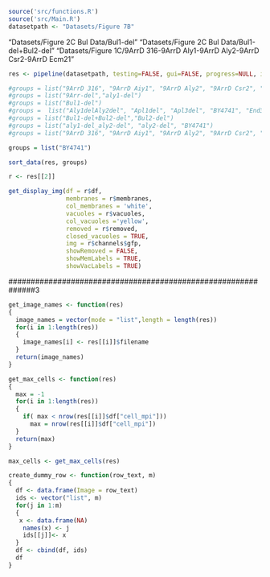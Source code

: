
```r
source('src/functions.R')
source('src/Main.R')
datasetpath <- "Datasets/Figure 7B"
```

"Datasets/Figure 2C Bul Data/Bul1-del"
"Datasets/Figure 2C Bul Data/Bul1-del+Bul2-del"
"Datasets/Figure 1C/9ArrD 316-9ArrD Aly1-9ArrD Aly2-9ArrD Csr2-9ArrD Ecm21"

```r
res <- pipeline(datasetpath, testing=FALSE, gui=FALSE, progress=NULL, interactive = FALSE)
```

```r
#groups = list("9ArrD 316", "9ArrD Aiy1", "9ArrD Aly2", "9ArrD Csr2", "9ArrD Ecm21", "9ArrD Ldb19", "9ArrD Rod1", "9ArrD Rog3", "9ArrD Ylr392c", "9ArrDYgr068c", "WT 316")
#groups = list("9Arr-del","aly1-del") 
#groups = list("Bul1-del")
#groups =  list("Aly1delAly2del", "Apl1del", "Apl3del", "BY4741", "End3del", "Vrp1del")
#groups = list("Bul1-del+Bul2-del","Bul2-del")
#groups = list("aly1-del_aly2-del", "aly2-del", "BY4741")
#groups = list("9ArrD 316", "9ArrD Aiy1", "9ArrD Aly2", "9ArrD Csr2", "9ArrD Ecm21", "9ArrD Ldb19", "9ArrD Rod1", "9ArrD Rog3", "9ArrD Ylr392c", "9ArrDYgr068c")

groups = list("BY4741")

sort_data(res, groups)
```

```r
r <- res[[2]]
```


```r
get_display_img(df = r$df,
                membranes = r$membranes, 
                col_membranes = 'white', 
                vacuoles = r$vacuoles, 
                col_vacuoles ='yellow', 
                removed = r$removed,
                closed_vacuoles = TRUE, 
                img = r$channels$gfp, 
                showRemoved = FALSE, 
                showMemLabels = TRUE, 
                showVacLabels = TRUE)
```





##############################################################3



```r
get_image_names <- function(res)
{
  image_names = vector(mode = "list",length = length(res))
  for(i in 1:length(res))
  {
    image_names[i] <- res[[i]]$filename
  }
  return(image_names)
}
```




```r
get_max_cells <- function(res)
{
  max = -1
  for(i in 1:length(res))
  {
    if( max < nrow(res[[i]]$df["cell_mpi"]))
      max = nrow(res[[i]]$df["cell_mpi"])
  }
  return(max)
}

```


```r
max_cells <- get_max_cells(res)

```

```r
create_dummy_row <- function(row_text, m)
{
  df <- data.frame(Image = row_text)
  ids <- vector("list", m)
  for(j in 1:m)
  {
   x <- data.frame(NA)
    names(x) <- j
    ids[[j]]<- x
  }
  df <- cbind(df, ids)
  df
}
```




